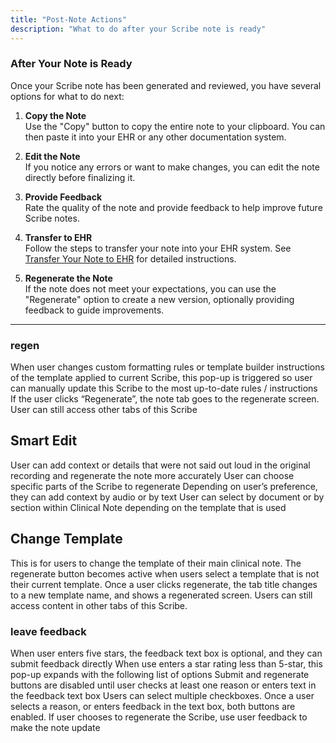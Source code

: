 ```yaml
---
title: "Post-Note Actions"
description: "What to do after your Scribe note is ready"
---
```


### After Your Note is Ready

Once your Scribe note has been generated and reviewed, you have several options for what to do next:

1. **Copy the Note**  
   Use the "Copy" button to copy the entire note to your clipboard. You can then paste it into your EHR or any other documentation system.

2. **Edit the Note**  
   If you notice any errors or want to make changes, you can edit the note directly before finalizing it.

3. **Provide Feedback**  
   Rate the quality of the note and provide feedback to help improve future Scribe notes.

4. **Transfer to EHR**  
   Follow the steps to transfer your note into your EHR system. See [Transfer Your Note to EHR](ehr_sync) for detailed instructions.

5. **Regenerate the Note**  
   If the note does not meet your expectations, you can use the "Regenerate" option to create a new version, optionally providing feedback to guide improvements.

---


### regen

When user changes custom formatting rules or template builder instructions of the template applied to current Scribe, this pop-up is triggered so user can manually update this Scribe to the most up-to-date rules / instructions
If the user clicks “Regenerate”, the note tab goes to the regenerate screen. User can still access other tabs of this Scribe



## Smart Edit

User can add context or details that were not said out loud in the original recording and regenerate the note more accurately
User can choose specific parts of the Scribe to regenerate
Depending on user’s preference, they can add context by audio or by text
User can select by document or by section within Clinical Note depending on the template that is used

## Change Template

This is for users to change the template of their main clinical note. The regenerate button becomes active when users select a template that is not their current template.
Once a user clicks regenerate, the tab title changes to a new template name, and shows a regenerated screen. Users can still access content in other tabs of this Scribe.

### leave feedback

When user enters five stars, the feedback text box is optional, and they can submit feedback directly
When use enters a star rating less than 5-star, this pop-up expands with the following list of options
Submit and regenerate buttons are disabled until user checks at least one reason or enters text in the feedback text box
Users can select multiple checkboxes. Once a user selects a reason, or enters feedback in the text box, both buttons are enabled.
If user chooses to regenerate the Scribe, use user feedback to make the note update
